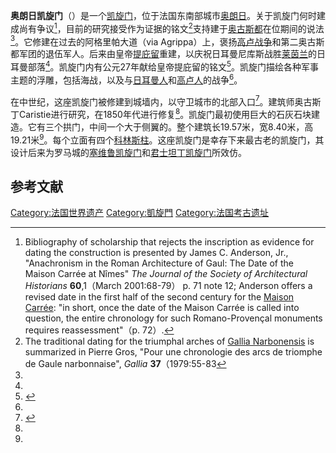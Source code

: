{{coord|44.142222|N|4.804722|E|type:landmark|display=title}}
{{Infobox World Heritage Site
|zh_name = [[奧朗日古羅馬劇場|奥朗日的古罗马剧场及其周边]]和凯旋门
|en_name = Roman Theatre and its Surroundings and the Monumental Arch of Orange
|fr_name =Théâtre antique et ses abords et « Arc de Triomphe » d'Orange
| site_img = Image:XDA_PA00082097.jpg
| site_img_capt = 凱旋門
| site_img_width = 350px
| country = {{FRA}}
| criterion_c = iii, vi
| ID = 163
| Region = 欧洲和北美地区
| rg_year = 1981
| Session = 5th
|org_url = http://whc.unesco.org/en/list/163
}}
'''奥朗日凯旋门'''（{{lang-fr|Arc de triomphe d'Orange}}）是一个[[凯旋门|凯旋门]]，位于法国东南部城市[[奥朗日|奥朗日]]。关于凯旋门何时建成尚有争议<ref>Bibliography of scholarship that rejects the inscription as evidence for dating the construction is presented by James C. Anderson, Jr., "Anachronism in the Roman Architecture of Gaul: The Date of the Maison Carrée at Nîmes" ''The Journal of the Society of Architectural Historians'' '''60''',1（March 2001:68-79）  p. 71 note 12; Anderson offers a revised date in the first half of the second century for the [[Maison_Carrée|Maison Carrée]]: "in short, once the date of the Maison Carrée is called into question, the entire chronology for such Romano-Provençal monuments requires reassessment"（p. 72）.</ref>，目前的研究接受作为证据的铭文<ref>The traditional dating for the triumphal arches of [[纳博讷高卢|Gallia Narbonensis]] is summarized in Pierre Gros, "Pour une chronologie des arcs de triomphe de Gaule narbonnaise", ''Gallia'' '''37'''（1979:55-83</ref>支持建于[[奥古斯都|奥古斯都]]在位期间的说法<ref name="Cleere"/>。它修建在过去的阿格里帕大道（via Agrippa）上，褒扬[[高卢战争|高卢战争]]和第二奥古斯都军团的退伍军人。后来由皇帝[[提庇留|提庇留]]重建，以庆祝日耳曼尼库斯战胜[[莱茵兰|莱茵兰]]的日耳曼部落<ref name="Cleere"/>。凯旋门内有公元27年献给皇帝提庇留的铭文<ref name="Bromwich">{{cite book
  | last = Bromwich
  | first = James
  | title = The Roman Remains of Southern France: A Guidebook
  | url = https://archive.org/details/romanremainsofso0000brom
  | publisher = Routledge
  | date = 1993
  | pages = [https://archive.org/details/romanremainsofso0000brom/page/183 183]–186
  | isbn = 0415143586 }}
</ref>。凯旋门描绘各种军事主题的浮雕，包括海战，以及与[[日耳曼人|日耳曼人]]和[[高卢人|高卢人]]的战争<ref name="Bromwich"/>。

在中世纪，这座凯旋门被修建到城墙内，以守卫城市的北部入口<ref name="Cleere">{{cite book
  | last = Cleere
  | first = Henry
  | title = Southern France: An Oxford Archaeological Guide 
  | url = https://archive.org/details/southernfranceox0000clee
  | publisher = Oxford University Press
  | date = May 14, 2001
  | pages = [https://archive.org/details/southernfranceox0000clee/page/122 122]–123
  | isbn = 0192880063 }}
</ref>。建筑师奥古斯丁Caristie进行研究，在1850年代进行修复<ref name="Bromwich"/>。凯旋门最初使用巨大的石灰石块建造。它有三个拱门，中间一个大于侧翼的。整个建筑长19.57米，宽8.40米，高19.21米<ref name="Cleere"/>。每个立面有四个[[科林斯柱式|科林斯柱]]。这座凯旋门是幸存下来最古老的凯旋门，其设计后来为罗马城的[[塞维鲁凯旋门|塞维鲁凯旋门]]和[[君士坦丁凯旋门|君士坦丁凯旋门]]所效仿。

== 参考文献 ==
{{reflist}}

{{Commonscat|Triumphal Arch of Orange|奥朗日凯旋门}}
{{法国世界遗产}}

[[Category:法国世界遗产|Category:法国世界遗产]]
[[Category:凱旋門|Category:凱旋門]]
[[Category:法国考古遗址|Category:法国考古遗址]]